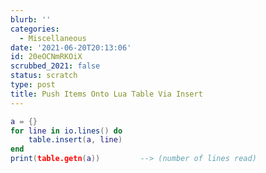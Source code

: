 ```yaml
---
blurb: ''
categories:
  - Miscellaneous
date: '2021-06-20T20:13:06'
id: 20eOCNmRKOiX
scrubbed_2021: false
status: scratch
type: post
title: Push Items Onto Lua Table Via Insert
---
```


```lua
a = {}
for line in io.lines() do
    table.insert(a, line)
end
print(table.getn(a))         --> (number of lines read)
```
